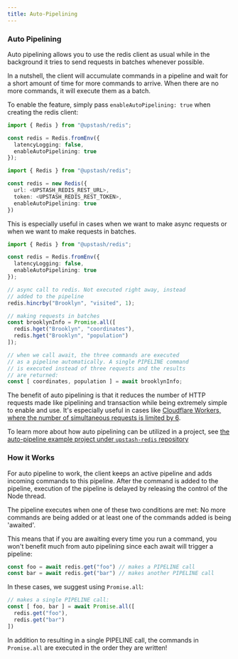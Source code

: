 ```yaml
---
title: Auto-Pipelining
---
```


### Auto Pipelining

Auto pipelining allows you to use the redis client as usual
while in the background it tries to send requests in batches
whenever possible.

In a nutshell, the client will accumulate commands in a pipeline
and wait for a short amount of time for more commands to arrive.
When there are no more commands, it will execute them as a batch.

To enable the feature, simply pass `enableAutoPipelining: true`
when creating the redis client:

<CodeGroup>

```ts Redis
import { Redis } from "@upstash/redis";

const redis = Redis.fromEnv({
  latencyLogging: false,
  enableAutoPipelining: true
});
```

```ts fromEnv
import { Redis } from "@upstash/redis";

const redis = new Redis({
  url: <UPSTASH_REDIS_REST_URL>,
  token: <UPSTASH_REDIS_REST_TOKEN>,
  enableAutoPipelining: true
})
```
</CodeGroup>

This is especially useful in cases when we want to make async
requests or when we want to make requests in batches.

```ts
import { Redis } from "@upstash/redis";

const redis = Redis.fromEnv({
  latencyLogging: false,
  enableAutoPipelining: true
});

// async call to redis. Not executed right away, instead
// added to the pipeline
redis.hincrby("Brooklyn", "visited", 1);

// making requests in batches
const brooklynInfo = Promise.all([
  redis.hget("Brooklyn", "coordinates"),
  redis.hget("Brooklyn", "population")
]);

// when we call await, the three commands are executed
// as a pipeline automatically. A single PIPELINE command
// is executed instead of three requests and the results
// are returned:
const [ coordinates, population ] = await brooklynInfo;
```

The benefit of auto pipelining is that it reduces the number
of HTTP requests made like pipelining and transaction while
being extremely simple to enable and use. It's especially
useful in cases like [Cloudflare Workers, where the number of
simultaneous requests is limited by 6](https://developers.cloudflare.com/workers/platform/limits/#account-plan-limits).

To learn more about how auto pipelining can be utilized in a
project, see
[the auto-pipeline example project under `upstash-redis` repository](https://github.com/upstash/upstash-redis/tree/main/examples/auto-pipeline)

### How it Works

For auto pipeline to work, the client keeps an active pipeline
and adds incoming commands to this pipeline. After the command
is added to the pipeline, execution of the pipeline is delayed
by releasing the control of the Node thread.

The pipeline executes when one of these two conditions are met:
No more commands are being added or at least one of the commands
added is being 'awaited'.

This means that if you are awaiting every time you run a command,
you won't benefit much from auto pipelining since each await will
trigger a pipeline:

```ts
const foo = await redis.get("foo") // makes a PIPELINE call
const bar = await redis.get("bar") // makes another PIPELINE call
```

In these cases, we suggest using `Promise.all`:

```ts
// makes a single PIPELINE call:
const [ foo, bar ] = await Promise.all([
  redis.get("foo"),
  redis.get("bar")
])
```

In addition to resulting in a single PIPELINE call, the commands
in `Promise.all` are executed in the order they are written!
